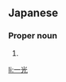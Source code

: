 ==Japanese==
{{ja-kanjitab|かず|みつ}}

===Proper noun===
{{ja-pos|proper|かずみつ}}

# {{given name|male|lang=ja|sort=かずみつ}}

[[li:一光]]